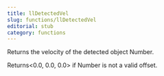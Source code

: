 ```yaml
---
title: llDetectedVel
slug: functions/llDetectedVel
editorial: stub
category: functions
---
```


<LSLFunction name="llDetectedVel"/>

Returns the velocity of the detected object Number.

Returns&lt;0.0, 0.0, 0.0&gt; if Number is not a valid offset.
